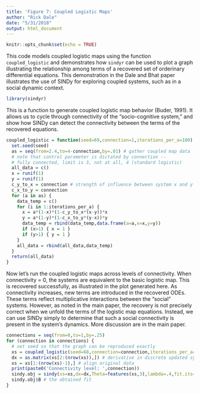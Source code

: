 ```yaml
---
title: 'Figure 7: Coupled Logistic Maps'
author: "Rick Dale"
date: "5/31/2018"
output: html_document
---
```


```r
knitr::opts_chunk$set(echo = TRUE)
```

This code models coupled logistic maps using the function `coupled_logistic` and demonstrates how `sindyr` can be used to plot a graph illustrating the relationship among terms of a recovered set of orderinary differential equations. This demonstration in the Dale and Bhat paper illustrates the use of SINDy for exploring coupled systems, such as in a social dynamic context.

```r

library(sindyr)

```

This is a function to generate coupled logistic map behavior (Buder, 1991). It allows us to cycle through connectivity of the "socio-cognitive system," and show how SINDy can detect the connectivity between the terms of the recovered equations.

```r

coupled_logistic = function(seed=69,connection=1,iterations_per_a=100) {
  set.seed(seed)
  as = seq(from=2.4,to=4-connection,by=.01) # gather coupled map data
  # note that control parameter is dictated by connection -- 
  # fully connected, limit is 3, not at all, 4 (standard logistic)
  all_data = c()
  x = runif(1)
  y = runif(1)
  c_y_to_x = connection # strength of influence between system x and y
  c_x_to_y = connection
  for (a in as) {
    data_temp = c()
    for (i in 1:iterations_per_a) {
      x = a*(1-x)*(1-c_y_to_x*(x-y))*x 
      y = a*(1-y)*(1-c_x_to_y*(y-x))*y
      data_temp = rbind(data_temp,data.frame(a=a,x=x,y=y))
      if (x>1) { x = 1 }
      if (y>1) { y = 1 }
    }
    all_data = rbind(all_data,data_temp)
  }  
  return(all_data)
}

```

Now let's run the coupled logistic maps across levels of connectivity. When connectivity = 0, the systems are equivalent to the basic logistic map. This is recovered successfully, as illustrated in the plot generated here. As connectivity increases, new terms are introduced in the recovered ODEs. These terms reflect multiplicative interactions between the "social" systems. However, as noted in the main paper, the recovery is not precisely correct when we unfold the terms of the logistic map equations. Instead, we can use SINDy simply to determine that such a social connectivity is present in the system's dynamics. More discussion are in the main paper.

```r

connections = seq(from=0,to=1,by=.25)
for (connection in connections) {
  # set seed so that the graph can be reproduced exactly
  xs = coupled_logistic(seed=68,connection=connection,iterations_per_a=100) # general coupled map data (a, x, y)
  dx = as.matrix(xs[2:(nrow(xs)),]) # derivative in discrete updated systems is just x_{t+1}
  xs = xs[1:(nrow(xs)-1),] # align original data
  print(paste0('Connectivity level: ',connection))
  sindy.obj = sindy(xs=xs,dx=dx,Theta=features(xs,3),lambda=.4,fit.its=10,plot.eq.graph=T)
  sindy.obj$B # the obtained fit
}

```




